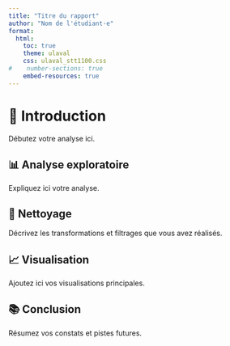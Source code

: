 ```yaml
---
title: "Titre du rapport"
author: "Nom de l'étudiant·e"
format:
  html:
    toc: true
    theme: ulaval
    css: ulaval_stt1100.css
#    number-sections: true
    embed-resources: true
---
```


# 🧭 Introduction

Débutez votre analyse ici.

## 📊 Analyse exploratoire

Expliquez ici votre analyse.

## 🧼 Nettoyage

Décrivez les transformations et filtrages que vous avez réalisés.

## 📈 Visualisation

Ajoutez ici vos visualisations principales.

## 📚 Conclusion

Résumez vos constats et pistes futures.